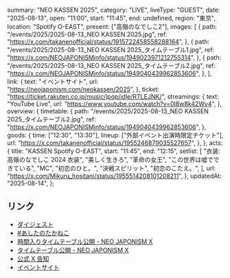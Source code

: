   summary: "NEO KASSEN 2025",
  category: "LIVE",
  liveType: "GUEST",
  date: "2025-08-13",
  open: "11:00",
  start: "11:45",
  end: undefined,
  region: "東京",
  location: "Spotify O-EAST",
  present: ["高嶺のなでしこ2"],
  images: [
    {
      path: "/events/2025/2025-08-13_NEO KASSEN 2025.jpg",
      ref: "https://x.com/takanenofficial/status/1915722458558288164",
    },
    {
      path: "/events/2025/2025-08-13_NEO KASSEN 2025_タイムテーブル1.jpg",
      ref: "https://x.com/NEOJAPONISMinfo/status/1949023971212755314",
    },
    {
      path: "/events/2025/2025-08-13_NEO KASSEN 2025_タイムテーブル2.jpg",
      ref: "https://x.com/NEOJAPONISMinfo/status/1949040439962853606",
    },
  ],
  link: {
    text: "イベントサイト",
    url: "https://neojaponism.com/neokassen/2025",
  },
  ticket: "https://ticket.rakuten.co.jp/music/jpop/idle/RTLEJNK/",
  streamings: {
    text: "YouTube Live",
    url: "https://www.youtube.com/watch?v=0I8w8k42Wv4",
  },
  overview: {
    timetable: {
      path: "/events/2025/2025-08-13_NEO KASSEN 2025_タイムテーブル2.jpg",
      ref: "https://x.com/NEOJAPONISMinfo/status/1949040439962853606",
    },
    goods: {
      time: ["12:30", "13:30"],
      lineup: ["外部イベント出演時限定チケット"],
      url: "https://x.com/takanenofficial/status/1955246879035527657",
    },
  },
  acts: {
    title: "KASSEN Spotify O-EAST",
    start: "11:45",
    end: "12:15",
    setlist: [
      "衣装:高嶺のなでしこ 2024 衣装",
      "美しく生きろ",
      "革命の女王",
      "この世界は嘘でできている",
      "MC",
      "初恋のひと。",
      "決戦スピリット",
      "初恋のこたえ。",
    ],
    url: "https://x.com/Mikuru_hositani/status/1955514208101208211",
  },
  updatedAt: "2025-08-14",
};

## リンク

- [ダイジェスト](https://x.com/takanenofficial/status/1955478903386149242)
- [#あしたのたかねこ](https://x.com/takanenofficial/status/1955246879035527657)
- [時間入りタイムテーブル公開 - NEO JAPONISM X](https://x.com/NEOJAPONISMinfo/status/1949040439962853606)
- [タイムテーブル公開 - NEO JAPONISM X](https://x.com/NEOJAPONISMinfo/status/1949023971212755314)
- [公式 X 告知](https://x.com/takanenofficial/status/1915722458558288164)
- [イベントサイト](https://neojaponism.com/neokassen/2025)
